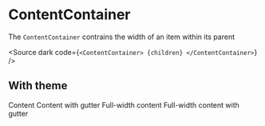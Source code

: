 
<Meta title="Components/ContentContainer" component={ContentContainer} />

# ContentContainer

The `ContentContainer` contrains the width of an item within its parent

<Source dark code={`
  <ContentContainer>
    {children}
  </ContentContainer>
`} />

<Props of={ContentContainer} />

## With theme

<Preview>
  <Story name="With theme">
    <ThemeProvider theme={theme}>
      <Fragment>
        <ContentContainer>Content</ContentContainer>
        <ContentContainer gutter>Content with gutter</ContentContainer>
        <ContentContainer fullWidth>Full-width content</ContentContainer>
        <ContentContainer fullWidth gutter>Full-width content with gutter</ContentContainer>
      </Fragment>
    </ThemeProvider>
  </Story>
</Preview>
